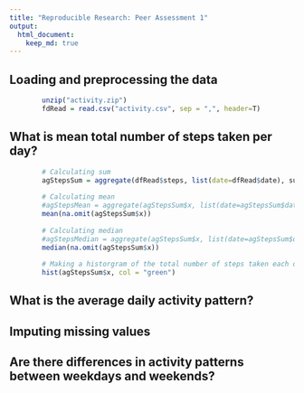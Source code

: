 ```yaml
---
title: "Reproducible Research: Peer Assessment 1"
output: 
  html_document:
    keep_md: true
---
```



## Loading and preprocessing the data

```R
        unzip("activity.zip")
        fdRead = read.csv("activity.csv", sep = ",", header=T)
```

## What is mean total number of steps taken per day?
```R
        # Calculating sum
        agStepsSum = aggregate(dfRead$steps, list(date=dfRead$date), sum)
        
        # Calculating mean
        #agStepsMean = aggregate(agStepsSum$x, list(date=agStepsSum$date), mean)
        mean(na.omit(agStepsSum$x))
        
        # Calculating median
        #agStepsMedian = aggregate(agStepsSum$x, list(date=agStepsSum$date), median)
        median(na.omit(agStepsSum$x))
        
        # Making a historgram of the total number of steps taken each day
        hist(agStepsSum$x, col = "green")
```



## What is the average daily activity pattern?



## Imputing missing values



## Are there differences in activity patterns between weekdays and weekends?